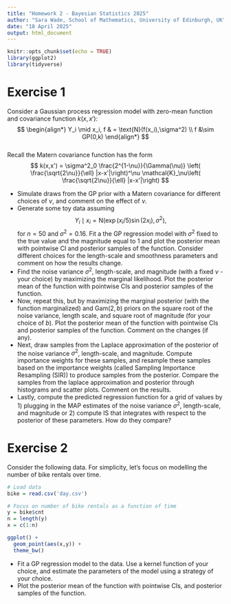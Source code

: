 ```yaml
---
title: "Homework 2 - Bayesian Statistics 2025"
author: "Sara Wade, School of Mathematics, University of Edinburgh, UK"  
date: "18 April 2025"
output: html_document
---
```


```r
knitr::opts_chunk$set(echo = TRUE)
library(ggplot2)
library(tidyverse)
```

# Exercise 1

Consider a Gaussian process regression model with zero-mean function and covariance function $k(x,x')$:
$$ 
\begin{align*}  
Y_i \mid x_i, f & = \text{N}(f(x_i),\sigma^2) \\
f &\sim GP(0,k)
\end{align*}   
$$  
Recall the Matern covariance function has the form
$$
k(x,x') = \sigma^2_0 \frac{2^{1-\nu}}{\Gamma(\nu)} \left( \frac{\sqrt{2\nu}}{\ell} |x-x'|\right)^\nu \mathcal{K}_\nu\left( \frac{\sqrt{2\nu}}{\ell} |x-x'|\right)
$$

- Simulate draws from the GP prior with a Matern covariance for different choices of  $\nu$, and comment on the effect of $\nu$.
- Generate some toy data assuming 
$$Y_i \mid x_i = \text{N}(\exp(x_i/5)\sin(2x_i),\sigma^2), $$ 
for $n=50$ and $\sigma^2= 0.16$. Fit a the GP regression model with $\sigma^2$ fixed to the true value and the magnitude equal to 1 and plot the posterior mean with pointwise CI and posterior samples of the function. Consider different choices for the length-scale and smoothness parameters and comment on how the results change.
- Find the noise variance $\sigma^2$, length-scale, and magnitude (with a fixed $\nu$ - your choice) by maximizing the marginal likelihood. Plot the posterior mean of the function with pointwise CIs and posterior samples of the function.
- Now, repeat this, but by maximizing the marginal posterior (with the function marginalized) and $\text{Gam}(2,b)$ priors on the square root of the noise variance, length scale, and square root of magnitude (for your choice of $b$). Plot the posterior mean of the function with pointwise CIs and posterior samples of the function. Comment on the changes (if any).
- Next, draw samples from the Laplace approximation of the posterior of the noise variance $\sigma^2$, length-scale, and magnitude. Compute importance weights for these samples, and resample these samples based on the importance weights (called Sampling Importance Resampling (SIR)) to produce samples from the posterior. Compare the samples from the laplace approximation and posterior through histograms and scatter plots. Comment on the results.
- Lastly, compute the predicted regression function for a grid of values by 1) plugging in the MAP estimates of the noise variance $\sigma^2$, length-scale, and magnitude or 2) compute IS that integrates with respect to the posterior of these parameters. How do they compare?



# Exercise 2 

Consider the following data. For simplicity, let's focus on modelling the number of bike rentals over time.

```r
# Load data
bike = read.csv('day.csv')

# Focus on number of bike rentals as a function of time
y = bike$cnt
n = length(y)
x = c(1:n)

ggplot() +
  geom_point(aes(x,y)) +
  theme_bw()
```

- Fit a GP regression model to the data. Use a kernel function of your choice, and estimate the parameters of the model using a strategy of your choice.
- Plot the posterior mean of the function with pointwise CIs, and posterior samples of the function. 
